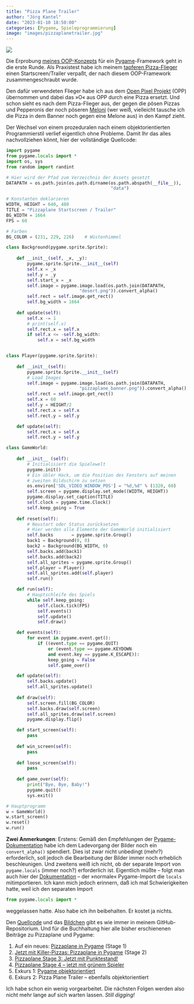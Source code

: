 ```yaml
---
title: "Pizza Plane Trailer"
author: "Jörg Kantel"
date: "2023-01-10 18:50:00"
categories: [Pygame, Spieleprogrammierung]
image: "images/pizzaplanetrailer.jpg"
---
```


[![](images/pizzaplanetrailer-b.jpg)](https://www.flickr.com/photos/schockwellenreiter/52619367586/)

Die Erprobung [meines OOP-Konzepts](https://kantel.github.io/posts/2023010701_pygame_oop/) für ein [Pygame](http://cognitiones.kantel-chaos-team.de/multimedia/spieleprogrammierung/pygame.html)-Framework geht in die erste Runde. Als Praxistest habe ich meinem [tapferen Pizza-Flieger](https://kantel.github.io/posts/2023010102_pizzaplane4/) einen Startscreen/Trailer verpaßt, der nach diesem OOP-Framework zusammengeschraubt wurde.

Den dafür verwendeten Flieger habe ich aus dem [Open Pixel Projekt](https://www.openpixelproject.com/) (OPP) übernommen und dabei das »O« aus OPP durch eine Pizza ersetzt. Und schon sieht es nach dem Pizza-Flieger aus, der gegen die pösen Pizzas und Pepperonis der noch pöseren [Meloni](https://de.wikipedia.org/wiki/Giorgia_Meloni) (wer weiß, vielleicht tausche ich die Pizza in dem Banner noch gegen eine Melone aus) in den Kampf zieht.

Der Wechsel von einem prozeduralen nach einem objektorientierten Programmierstil verlief eigentlich ohne Probleme. Damit Ihr das alles nachvollziehen könnt, hier der vollständige Quellcode:

~~~python
import pygame
from pygame.locals import *
import os, sys
from random import randint

# Hier wird der Pfad zum Verzeichnis der Assets gesetzt
DATAPATH = os.path.join(os.path.dirname(os.path.abspath(__file__)),
                                        "data")

# Konstanten deklarieren
WIDTH, HEIGHT = 640, 480
TITLE = "Pizzaplane Startscreen / Trailer"
BG_WIDTH = 1664
FPS = 60

# Farben
BG_COLOR = (231, 229, 226)    # Wüstenhimmel

class Background(pygame.sprite.Sprite):
    
    def __init__(self, _x, _y):
        pygame.sprite.Sprite.__init__(self)
        self.x = _x
        self.y = _y
        self.start_x = _x
        self.image = pygame.image.load(os.path.join(DATAPATH,
                            "desert.png")).convert_alpha()
        self.rect = self.image.get_rect()
        self.bg_width = 1664
        
    def update(self):
        self.x -= 1
        # print(self.x)
        self.rect.x = self.x
        if self.x <= -self.bg_width:
            self.x = self.bg_width


class Player(pygame.sprite.Sprite):
    
    def __init__(self):
        pygame.sprite.Sprite.__init__(self)
        # Load Images
        self.image = pygame.image.load(os.path.join(DATAPATH,
                            "pizzaplane_banner.png")).convert_alpha()
        self.rect = self.image.get_rect()
        self.x = 60
        self.y = HEIGHT/2
        self.rect.x = self.x
        self.rect.y = self.y

    def update(self):
        self.rect.x = self.x
        self.rect.y = self.y

class GameWorld:
    
    def __init__ (self):
        # Initialisiert die Spielewelt
        pygame.init()
        # Ein übler Hack, um die Position des Fensters auf meinen
        # zweiten Bildschirm zu setzen
        os.environ['SDL_VIDEO_WINDOW_POS'] = "%d,%d" % (1320, 60)
        self.screen = pygame.display.set_mode((WIDTH, HEIGHT))
        pygame.display.set_caption(TITLE)
        self.clock = pygame.time.Clock()
        self.keep_going = True
        
    def reset(self):
        # Neustart oder Status zurücksetzen
        # Hier werden alle Elemente der GameWorld initialisiert
        self.backs       = pygame.sprite.Group()
        back1 = Background(0, 0)
        back2 = Background(BG_WIDTH, 0)
        self.backs.add(back1)
        self.backs.add(back2)
        self.all_sprites = pygame.sprite.Group()
        self.player = Player()
        self.all_sprites.add(self.player)
        self.run()

    def run(self):
        # Hauptschleife des Spiels
        while self.keep_going:
            self.clock.tick(FPS)
            self.events()
            self.update()
            self.draw()

    def events(self):
        for event in pygame.event.get():
            if ((event.type == pygame.QUIT)
                or (event.type == pygame.KEYDOWN
                and event.key == pygame.K_ESCAPE)):
                keep_going = False
                self.game_over()

    def update(self):
        self.backs.update()
        self.all_sprites.update()
    
    def draw(self):
        self.screen.fill(BG_COLOR)
        self.backs.draw(self.screen)
        self.all_sprites.draw(self.screen)
        pygame.display.flip()

    def start_screen(self):
        pass
    
    def win_screen(self):
        pass
    
    def loose_screen(self):
        pass
    
    def game_over(self):
        print("Bye, Bye, Baby!")
        pygame.quit()
        sys.exit()

# Hauptprogramm
w = GameWorld()
w.start_screen()
w.reset()
w.run()
~~~

**Zwei Anmerkungen**: Erstens: Gemäß den Empfehlungen der [Pygame-Dokumentation](https://www.pygame.org/docs/ref/surface.html?highlight=convert_alpha#pygame.Surface.convert_alpha) habe ich dem Ladevorgang der Bilder noch ein `convert_alpha()` spendiert. Dies ist zwar nicht unbedingt (mehr?) erforderlich, soll jedoch die Bearbeitung der Bilder immer noch erheblich beschleunigen. Und zweitens weiß ich nicht, ob der separate Import von `pygame.locals` (immer noch?) erforderlich ist. Eigentlich müßte -- folgt man auch hier der [Dokumentation](https://www.pygame.org/docs/ref/locals.html) -- der »normale« Pygame-Import die `locals` mitimportieren. Ich kann mich jedoch erinnern, daß ich mal Schwierigkeiten hatte, weil ich den separaten Import

~~~python
from pygame.locals import *
~~~

weggelassen hatte. Also habe ich ihn beibehalten. Er kostet ja nichts.

Den [Quellcode](https://github.com/kantel/pygameprojects/blob/master/pizzaplane/pizzaplanestartscreen.py) und das [Bildchen](https://github.com/kantel/pygameprojects/tree/master/pizzaplane/data) gibt es wie immer in meinem GitHub-Repositorium. Und für die Buchhaltung hier alle bisher erschienenen Beiträge zu Pizzaplane und Pygame:

1. Auf ein neues: [Pizzaplane in Pygame](https://kantel.github.io/posts/20221222501_pizzaplane1_pygame/) (Stage 1)
2. [Jetzt mit Killer-Pizzas: Pizzaplane in Pygame](https://kantel.github.io/posts/20221222601_pizzaplane2_pygame/) (Stage 2)
3. [Pizzaplane Stage 3: Jetzt mit Punktestand!](https://kantel.github.io/posts/2022123101_pizzaplane3/)
4. [Pizzaplane Stage 4 – jetzt mit grünem Spieler](https://kantel.github.io/posts/2023010102_pizzaplane4/)
5. Exkurs 1: [Pygame objektorientiert](https://kantel.github.io/posts/2023010701_pygame_oop/)
5. Exkurs 2: Pizza Plane Trailer -- ebenfalls objektorientiert

Ich habe schon ein wenig vorgearbeitet. Die nächsten Folgen werden also nicht mehr lange auf sich warten lassen. *Still digging!*